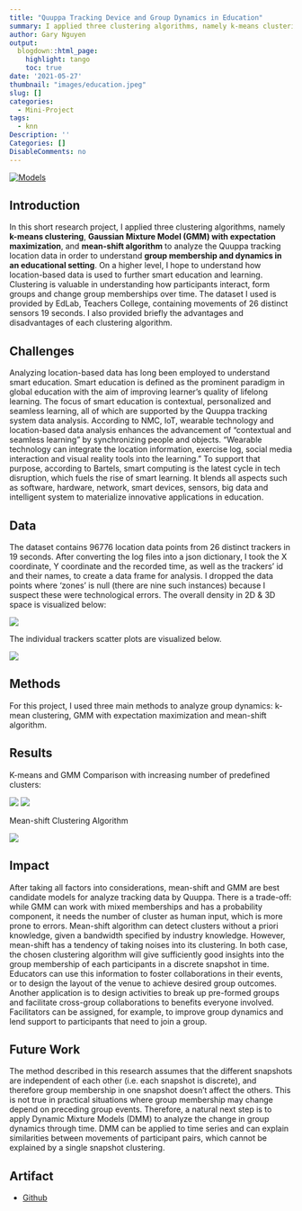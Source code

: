 ```yaml
---
title: "Quuppa Tracking Device and Group Dynamics in Education"
summary: I applied three clustering algorithms, namely k-means clustering, Gaussian Mixture Model (GMM) with expectation maximization, and mean-shift algorithm to analyze the Quuppa tracking location data in order to understand group membership and dynamics in an educational setting.
author: Gary Nguyen
output:
  blogdown::html_page:
    highlight: tango
    toc: true
date: '2021-05-27'
thumbnail: "images/education.jpeg"
slug: []
categories:
  - Mini-Project
tags:
  - knn
Description: ''
Categories: []
DisableComments: no
---
```


[![Models](https://img.shields.io/badge/Jupyter-Models-blue?logo=Jupyter)](https://github.com/hnguyen1174/location-data-clustering-analysis/blob/master/notebooks/EdLab_Quuppa.ipynb)

## Introduction

In this short research project, I applied three clustering algorithms, namely **k-means clustering**, **Gaussian Mixture Model (GMM) with expectation maximization**, and **mean-shift algorithm** to analyze the Quuppa tracking location data in order to understand **group membership and dynamics in an educational setting**. On a higher level, I hope to understand how location-based data is used to further smart education and learning. Clustering is valuable in understanding how participants interact, form groups and change group memberships over time. The dataset I used is provided by EdLab, Teachers College, containing movements of 26 distinct sensors 19 seconds. I also provided briefly the advantages and disadvantages of each clustering algorithm.

## Challenges

Analyzing location-based data has long been employed to understand smart education. Smart education is defined as the prominent paradigm in global education with the aim of improving learner’s quality of lifelong learning. The focus of smart education is contextual, personalized and seamless learning, all of which are supported by the Quuppa tracking system data analysis. According to NMC, IoT, wearable technology and location-based data analysis enhances the advancement of “contextual and seamless learning” by synchronizing people and objects. “Wearable technology can integrate the location information, exercise log, social media interaction and visual reality tools into the learning.” To support that purpose, according to Bartels, smart computing is the latest cycle in tech disruption, which fuels the rise of smart learning. It blends all aspects such as software, hardware, network, smart devices, sensors, big data and intelligent system to materialize innovative applications in education.

## Data

The dataset contains 96776 location data points from 26 distinct trackers in 19 seconds. After converting the log files into a json dictionary, I took the X coordinate, Y coordinate and the recorded time, as well as the trackers’ id and their names, to create a data frame for analysis. I dropped the data points where ‘zones’ is null (there are nine such instances) because I suspect these were technological errors. The overall density in 2D & 3D space is visualized below:

![](quuppa_density.png)

The individual trackers scatter plots are visualized below.

![](quuppa_movements.png)

## Methods

For this project, I used three main methods to analyze group dynamics: k-mean clustering, GMM with expectation
maximization and mean-shift algorithm.

## Results

K-means and GMM Comparison with increasing number of predefined clusters:

![](quuppa_result_1.png)
![](quuppa_result_2.png)

Mean-shift Clustering Algorithm

![](quuppa_result_3.png)

## Impact

After taking all factors into considerations, mean-shift and GMM are best candidate models for analyze tracking data by Quuppa. There is a trade-off: while GMM can work with mixed memberships and has a probability component, it needs the number of cluster as human input, which is more prone to errors. Mean-shift algorithm can detect clusters without a priori knowledge, given a bandwidth specified by industry knowledge. However, mean-shift has a tendency of taking noises into its clustering. In both case, the chosen clustering algorithm will give sufficiently good insights into the group membership of each participants in a discrete snapshot in time. Educators can use this information to foster collaborations in their events, or to design the layout of the venue to achieve desired group outcomes. Another application is to design activities to break up pre-formed groups and facilitate cross-group collaborations to benefits everyone involved. Facilitators can be assigned, for example, to improve group dynamics and lend support to participants that need to join a group.

## Future Work

The method described in this research assumes that the different snapshots are independent of each other (i.e. each snapshot is discrete), and therefore group membership in one snapshot doesn’t affect the others. This is not true in practical situations where group membership may change depend on preceding group events. Therefore, a natural next step is to apply Dynamic Mixture Models (DMM) to analyze the change in group dynamics through time. DMM can be applied to time series and can explain similarities between movements of participant pairs, which cannot be explained by a single snapshot clustering.

## Artifact

* [Github](https://github.com/hnguyen1174/location-data-clustering-analysis)




